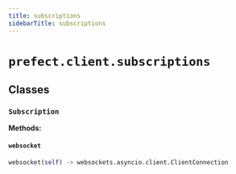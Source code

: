 ```yaml
---
title: subscriptions
sidebarTitle: subscriptions
---
```


# `prefect.client.subscriptions`

## Classes

### `Subscription` <sup><a href="https://github.com/prefecthq/prefect/blob/main/src/prefect/client/subscriptions.py#L23"><Icon icon="github" size="14" /></a></sup>

**Methods:**

#### `websocket` <sup><a href="https://github.com/prefecthq/prefect/blob/main/src/prefect/client/subscriptions.py#L49"><Icon icon="github" size="14" /></a></sup>

```python
websocket(self) -> websockets.asyncio.client.ClientConnection
```

